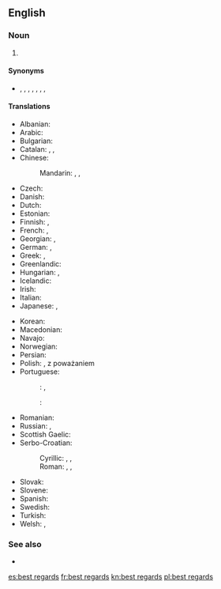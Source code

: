 ==English==
{{wikipedia|Valediction}}

===Noun===
{{en-plural noun}}

# {{lb|en|idiomatic}} {{non-gloss definition|Used as a [[polite]] closing of a [[letter]]}}

====Synonyms====
* {{l|en|regards}}, {{l|en|kind regards}}, {{l|en|kindest regards}}, {{l|en|best wishes}}, {{l|en|respectfully}}, {{l|en|yours sincerely}}, {{l|en|yours truly}}, {{l|en|yours faithfully}}

====Translations====
{{trans-top|polite closing of a letter}}
* Albanian: {{t|sq|të fala}}
* Arabic: {{t|ar|مَعَ أَطْيَب التَحْيَات}}
* Bulgarian: {{t|bg|с най-до́бри пожела́ния}}
* Catalan: {{t+|ca|atentament}}, {{t|ca|respectuosament}}, {{t+|ca|cordialment}}
* Chinese:
*: Mandarin: {{t|cmn|此致敬意|tr=cǐzhì jìngyì|sc=Hani}}, {{t+|cmn|此致敬禮|sc=Hani}}, {{t+|cmn|此致敬礼|tr=cǐzhì jìnglǐ|sc=Hani}}
* Czech: {{t|cs|s upřímným pozdravem}}
* Danish: {{t|da|med venlig hilsen}}
* Dutch: {{t|nl|met vriendelijke groeten}}
* Estonian: {{t|et|parimate tervitustega}}
* Finnish: {{t|fi|parhain terveisin}}, {{t|fi|ystävällisin terveisin}}
* French: {{t+|fr|cordialement}}, {{t+|fr|amicalement}}
* Georgian: {{t|ka|კეთილი სურვილებით}}, {{t|ka|პატივისცემით}}
* German: {{t|de|mit freundlichen Grüßen}}, {{t|de|mit herzlichen Grüßen}}
* Greek: {{t|el|με φιλικούς χαιρετισμούς|sc=Grek}}, {{t|el|καλοί σεβασμοί|sc=Grek}}
* Greenlandic: {{t|kl|inussiarnersumik inuulluaqqusillunga}}
* Hungarian: {{t|hu|szívélyes üdvözlettel}}, {{t|hu|üdvözlettel}}
* Icelandic: {{t+|is|kær kveðja}}
* Irish: {{t|ga|beir bua agus beannacht}}
* Italian: {{t|it|distinti saluti}}
* Japanese: {{t|ja|敬具|tr=けいぐ, keigu|sc=Jpan}}, {{t|ja|宜しくお願い致します|tr=よろしくおねがいいたします, yoroshiku o-negai itashimasu|sc=Jpan}}
{{trans-mid}}
* Korean: {{t|ko|안부 인사|sc=Hang}}
* Macedonian: {{t|mk|срдечни поздрави|sc=Cyrl}}
* Navajo: {{t|nv|yáʼátʼéehgo nichʼoh haʼníi leʼ}}
* Norwegian: {{t|no|med vennlig hilsen}}
* Persian: {{t|fa|با احترام|tr=bâ ehterâm|sc=fa-Arab}}
* Polish: {{t|pl|załączam pozdrowienia}}, z poważaniem
* Portuguese:
*: {{qualifier|Brazil}}: {{t+|pt|atenciosamente}}, {{t|pt|cordialmente}}
*: {{qualifier|Portugal}}: {{t|pt|com os melhores cumprimentos}}
* Romanian: {{t|ro|toate cele bune}}
* Russian: {{t|ru|с наилу́чшими пожела́ниями}}, {{t|ru|с уваже́нием}}
* Scottish Gaelic: {{t|gd|le dùrachdan}}
* Serbo-Croatian:
*: Cyrillic: {{t|sh|с поштовањем}}, {{t|sh|срдачни поздрави}}, {{t|sh|уз срдачне поздраве}}
*: Roman: {{t|sh|s poštovanjem}}, {{t|sh|srdačni pozdravi}}, {{t|sh|uz srdačne pozdrave}}
* Slovak: {{t|sk|s úprimným pozdravom}}
* Slovene: {{t|sl|lep pozdrav}}
* Spanish: {{t+|es|atentamente}}
* Swedish: {{t+|sv|med vänliga hälsningar}}
* Turkish: {{t|tr|saygılarımla}}
* Welsh: {{t|cy|dymuniadau gorau}}, {{t|cy|cofion cynnes}}
{{trans-bottom}}

===See also===
* {{l|mul|73}}

[[es:best regards]]
[[fr:best regards]]
[[kn:best regards]]
[[pl:best regards]]
